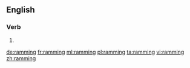 ==English==

===Verb===
{{head|en|present participle}}

# {{present participle of|ram|lang=en}}

[[de:ramming]]
[[fr:ramming]]
[[ml:ramming]]
[[pl:ramming]]
[[ta:ramming]]
[[vi:ramming]]
[[zh:ramming]]